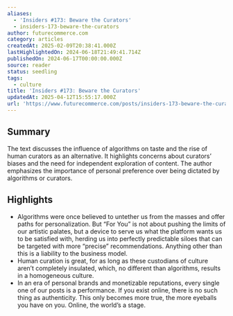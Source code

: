 ```yaml
---
aliases:
  - 'Insiders #173: Beware the Curators'
  - insiders-173-beware-the-curators
author: futurecommerce.com
category: articles
createdAt: 2025-02-09T20:38:41.000Z
lastHighlightedOn: 2024-06-18T21:49:41.714Z
publishedOn: 2024-06-17T00:00:00.000Z
source: reader
status: seedling
tags:
  - culture
title: 'Insiders #173: Beware the Curators'
updatedAt: 2025-04-12T15:55:17.000Z
url: 'https://www.futurecommerce.com/posts/insiders-173-beware-the-curators'
---
```

## Summary

The text discusses the influence of algorithms on taste and the rise of human curators as an alternative. It highlights concerns about curators’ biases and the need for independent exploration of content. The author emphasizes the importance of personal preference over being dictated by algorithms or curators.

## Highlights

- Algorithms were once believed to untether us from the masses and offer paths for personalization. But “For You” is not about pushing the limits of our artistic palates, but a device to serve us what the platform wants us to be satisfied with, herding us into perfectly predictable siloes that can be targeted with more “precise” recommendations. Anything other than this is a liability to the business model.
- Human curation is great, for as long as these custodians of culture aren’t completely insulated, which, no different than algorithms, results in a homogeneous culture.
- In an era of personal brands and monetizable reputations, every single one of our posts is a performance. If you exist online, there is no such thing as authenticity. This only becomes more true, the more eyeballs you have on you. Online, the world’s a stage.
